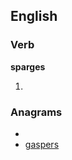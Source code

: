 
==English==

===Verb===
'''sparges'''

# {{third-person singular of|[[sparge]]}}

===Anagrams===
* {{alphagram|aegprss}}
* [[gaspers#English|gaspers]]